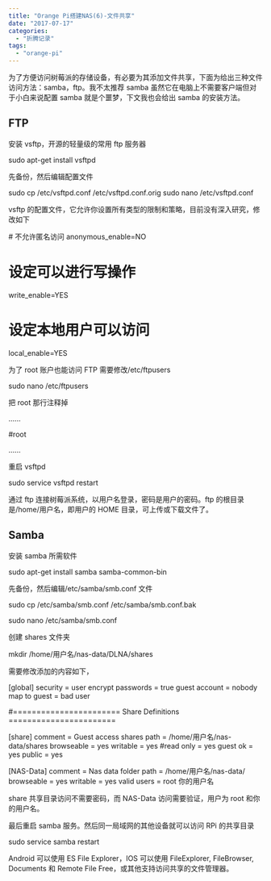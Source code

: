 ```yaml
---
title: "Orange Pi搭建NAS(6)-文件共享"
date: "2017-07-17"
categories:
  - "折腾记录"
tags:
  - "orange-pi"
---
```


为了方便访问树莓派的存储设备，有必要为其添加文件共享，下面为给出三种文件访问方法：samba，ftp。我不太推荐 samba 虽然它在电脑上不需要客户端但对于小白来说配置 samba 就是个噩梦，下文我也会给出 samba 的安装方法。

## FTP

安装 vsftp，开源的轻量级的常用 ftp 服务器

sudo apt-get install vsftpd

先备份，然后编辑配置文件

sudo cp /etc/vsftpd.conf /etc/vsftpd.conf.orig
sudo nano /etc/vsftpd.conf

vsftp 的配置文件，它允许你设置所有类型的限制和策略，目前没有深入研究，修改如下

\# 不允许匿名访问
anonymous_enable=NO

# 设定可以进行写操作

write_enable=YES

# 设定本地用户可以访问

local_enable=YES

为了 root 账户也能访问 FTP 需要修改/etc/ftpusers

sudo nano /etc/ftpusers

把 root 那行注释掉

......

#root

......

重启 vsftpd

sudo service vsftpd restart

通过 ftp 连接树莓派系统，以用户名登录，密码是用户的密码。ftp 的根目录是/home/用户名，即用户的 HOME 目录，可上传或下载文件了。

## Samba

安装 samba 所需软件

sudo apt-get install samba samba-common-bin

先备份，然后编辑/etc/samba/smb.conf 文件

sudo cp /etc/samba/smb.conf /etc/samba/smb.conf.bak

sudo nano /etc/samba/smb.conf

创建 shares 文件夹

mkdir /home/用户名/nas-data/DLNA/shares

需要修改添加的内容如下，

\[global\]
security = user
encrypt passwords = true
guest account = nobody
map to guest = bad user

#======================= Share Definitions =======================

\[share\]
comment = Guest access shares
path = /home/用户名/nas-data/shares
browseable = yes
writable = yes
#read only = yes
guest ok = yes
public = yes

\[NAS-Data\]
comment = Nas data folder
path = /home/用户名/nas-data/
browseable = yes
writable = yes
valid users = root 你的用户名

share 共享目录访问不需要密码，而 NAS-Data 访问需要验证，用户为 root 和你的用户名。

最后重启 samba 服务。然后同一局域网的其他设备就可以访问 RPi 的共享目录

sudo service samba restart

Android 可以使用 ES File Explorer，IOS 可以使用 FileExplorer, FileBrowser, Documents 和 Remote File Free，或其他支持访问共享的文件管理器。
